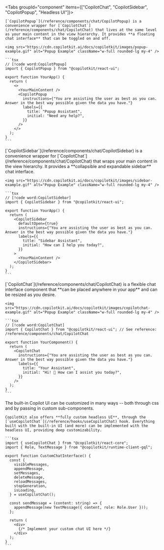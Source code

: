 
<Tabs groupId="component" items={["CopilotChat", "CopilotSidebar", "CopilotPopup", "Headless UI"]}>
  <Tab value="CopilotPopup">

    [`CopilotPopup`](/reference/components/chat/CopilotPopup) is a convenience wrapper for [`CopilotChat`](/reference/components/chat/CopilotChat) that lives at the same level as your main content in the view hierarchy. It provides **a floating chat interface** that can be toggled on and off.

    <img src="https://cdn.copilotkit.ai/docs/copilotkit/images/popup-example.gif" alt="Popup Example" className="w-full rounded-lg my-4" />

    ```tsx
    // [!code word:CopilotPopup]
    import { CopilotPopup } from "@copilotkit/react-ui";

    export function YourApp() {
      return (
        <>
          <YourMainContent />
          <CopilotPopup
            instructions={"You are assisting the user as best as you can. Answer in the best way possible given the data you have."}
            labels={{
              title: "Popup Assistant",
              initial: "Need any help?",
            }}
          />
        </>
      );
    }
    ```

  </Tab>
  <Tab value="CopilotSidebar">
    [`CopilotSidebar`](/reference/components/chat/CopilotSidebar) is a convenience wrapper for [`CopilotChat`](/reference/components/chat/CopilotChat) that wraps your main content in the view hierarchy. It provides a **collapsible and expandable sidebar** chat interface.

    <img src="https://cdn.copilotkit.ai/docs/copilotkit/images/sidebar-example.gif" alt="Popup Example" className="w-full rounded-lg my-4" />

    ```tsx
    // [!code word:CopilotSidebar]
    import { CopilotSidebar } from "@copilotkit/react-ui";

    export function YourApp() {
      return (
        <CopilotSidebar
          defaultOpen={true}
          instructions={"You are assisting the user as best as you can. Answer in the best way possible given the data you have."}
          labels={{
            title: "Sidebar Assistant",
            initial: "How can I help you today?",
          }}
        >
          <YourMainContent />
        </CopilotSidebar>
      );
    }
    ```



  </Tab>
  <Tab value="CopilotChat">
    [`CopilotChat`](/reference/components/chat/CopilotChat) is a flexible chat interface component that **can be placed anywhere in your app** and can be resized as you desire.

    <img src="https://cdn.copilotkit.ai/docs/copilotkit/images/copilotchat-example.gif" alt="Popup Example" className="w-full rounded-lg my-4" />

    ```tsx
    // [!code word:CopilotChat]
    import { CopilotChat } from "@copilotkit/react-ui"; // See reference: /reference/components/chat/CopilotChat

    export function YourComponent() {
      return (
        <CopilotChat
          instructions={"You are assisting the user as best as you can. Answer in the best way possible given the data you have."}
          labels={{
            title: "Your Assistant",
            initial: "Hi! 👋 How can I assist you today?",
          }}
        />
      );
    }
    ```

  </Tab>
  <Tab value="Headless UI">
    The built-in Copilot UI can be customized in many ways -- both through css and by passing in custom sub-components.

    CopilotKit also offers **fully custom headless UI**, through the [`useCopilotChat`](/reference/hooks/useCopilotChat) hook. Everything built with the built-in UI (and more) can be implemented with the headless UI, providing deep customizability.

    ```tsx
    import { useCopilotChat } from "@copilotkit/react-core";
    import { Role, TextMessage } from "@copilotkit/runtime-client-gql";

    export function CustomChatInterface() {
      const {
        visibleMessages,
        appendMessage,
        setMessages,
        deleteMessage,
        reloadMessages,
        stopGeneration,
        isLoading,
      } = useCopilotChat();

      const sendMessage = (content: string) => {
        appendMessage(new TextMessage({ content, role: Role.User }));
      };

      return (
        <div>
          {/* Implement your custom chat UI here */}
        </div>
      );
    }
    ```
  </Tab>
</Tabs>
